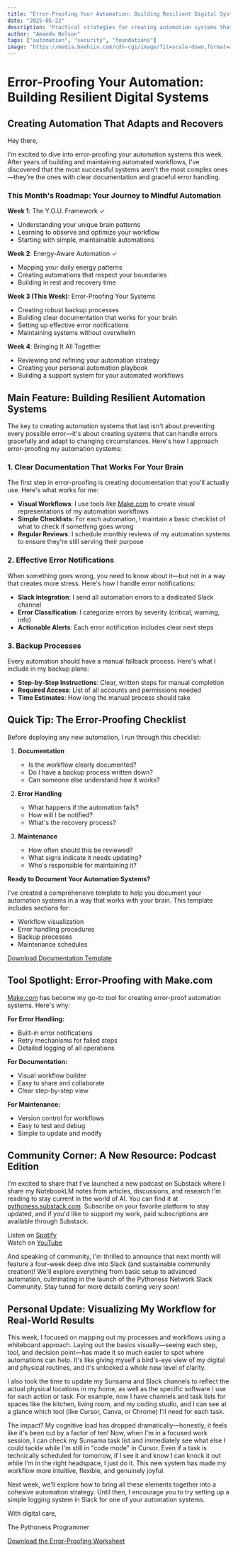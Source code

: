 ```yaml
---
title: "Error-Proofing Your Automation: Building Resilient Digital Systems"
date: "2025-05-22"
description: "Practical strategies for creating automation systems that are resilient to errors and adaptable to changing needs."
author: "Amanda Nelson"
tags: ["automation", "security", "foundations"]
image: "https://media.beehiiv.com/cdn-cgi/image/fit=scale-down,format=auto,onerror=redirect,quality=80/uploads/asset/file/b585a570-ef5f-4988-a0bf-752b4e2d2a95/Beehiiv_Banner.png?t=1746662710"
---
```


# Error-Proofing Your Automation: Building Resilient Digital Systems

## Creating Automation That Adapts and Recovers

Hey there,

I'm excited to dive into error-proofing your automation systems this week. After years of building and maintaining automated workflows, I've discovered that the most successful systems aren't the most complex ones—they're the ones with clear documentation and graceful error handling.

### This Month's Roadmap: Your Journey to Mindful Automation

**Week 1**: The Y.O.U. Framework ✓ 

* Understanding your unique brain patterns
* Learning to observe and optimize your workflow
* Starting with simple, maintainable automations

**Week 2**: Energy-Aware Automation ✓ 

* Mapping your daily energy patterns
* Creating automations that respect your boundaries
* Building in rest and recovery time

**Week 3 (This Week)**: Error-Proofing Your Systems 

* Creating robust backup processes
* Building clear documentation that works for your brain
* Setting up effective error notifications
* Maintaining systems without overwhelm

**Week 4**: Bringing It All Together 

* Reviewing and refining your automation strategy
* Creating your personal automation playbook
* Building a support system for your automated workflows

## Main Feature: Building Resilient Automation Systems

The key to creating automation systems that last isn't about preventing every possible error—it's about creating systems that can handle errors gracefully and adapt to changing circumstances. Here's how I approach error-proofing my automation systems:

### 1. Clear Documentation That Works For Your Brain

The first step in error-proofing is creating documentation that you'll actually use. Here's what works for me:

* **Visual Workflows**: I use tools like [Make.com](https://make.com/) to create visual representations of my automation workflows
* **Simple Checklists**: For each automation, I maintain a basic checklist of what to check if something goes wrong
* **Regular Reviews**: I schedule monthly reviews of my automation systems to ensure they're still serving their purpose

### 2. Effective Error Notifications

When something goes wrong, you need to know about it—but not in a way that creates more stress. Here's how I handle error notifications:

* **Slack Integration**: I send all automation errors to a dedicated Slack channel
* **Error Classification**: I categorize errors by severity (critical, warning, info)
* **Actionable Alerts**: Each error notification includes clear next steps

### 3. Backup Processes

Every automation should have a manual fallback process. Here's what I include in my backup plans:

* **Step-by-Step Instructions**: Clear, written steps for manual completion
* **Required Access**: List of all accounts and permissions needed
* **Time Estimates**: How long the manual process should take

## Quick Tip: The Error-Proofing Checklist

Before deploying any new automation, I run through this checklist:

1. **Documentation**
   * Is the workflow clearly documented?
   * Do I have a backup process written down?
   * Can someone else understand how it works?

2. **Error Handling**
   * What happens if the automation fails?
   * How will I be notified?
   * What's the recovery process?

3. **Maintenance**
   * How often should this be reviewed?
   * What signs indicate it needs updating?
   * Who's responsible for maintaining it?

**Ready to Document Your Automation Systems?**

I've created a comprehensive template to help you document your automation systems in a way that works with your brain. This template includes sections for:

- Workflow visualization
- Error handling procedures
- Backup processes
- Maintenance schedules

[Download Documentation Template](/mindful-automation/error-proofing-worksheet.pdf)

## Tool Spotlight: Error-Proofing with Make.com

[Make.com](https://make.com/) has become my go-to tool for creating error-proof automation systems. Here's why:

**For Error Handling:**
* Built-in error notifications
* Retry mechanisms for failed steps
* Detailed logging of all operations

**For Documentation:**
* Visual workflow builder
* Easy to share and collaborate
* Clear step-by-step view

**For Maintenance:**
* Version control for workflows
* Easy to test and debug
* Simple to update and modify

## Community Corner: A New Resource: Podcast Edition

I'm excited to share that I've launched a new podcast on Substack where I share my NotebookLM notes from articles, discussions, and research I'm reading to stay current in the world of AI. You can find it at [pythoness.substack.com](https://pythoness.substack.com/). Subscribe on your favorite platform to stay updated, and if you'd like to support my work, paid subscriptions are available through Substack.

Listen on [Spotify](https://open.spotify.com/show/0VLZyZrD50Pk9JcyJL2AdX)  
Watch on [YouTube](https://www.youtube.com/playlist?list=PLl8kW5pVKC-p8kzPChiNPoEHkfi_kR1LA)

And speaking of community, I'm thrilled to announce that next month will feature a four-week deep dive into Slack (and sustainable community creation)! We'll explore everything from basic setup to advanced automation, culminating in the launch of the Pythoness Network Slack Community. Stay tuned for more details coming very soon!

## Personal Update: Visualizing My Workflow for Real-World Results

This week, I focused on mapping out my processes and workflows using a whiteboard approach. Laying out the basics visually—seeing each step, tool, and decision point—has made it so much easier to spot where automations can help. It's like giving myself a bird's-eye view of my digital and physical routines, and it's unlocked a whole new level of clarity.

I also took the time to update my Sunsama and Slack channels to reflect the actual physical locations in my home, as well as the specific software I use for each action or task. For example, now I have channels and task lists for spaces like the kitchen, living room, and my coding studio, and I can see at a glance which tool (like Cursor, Canva, or Chrome) I'll need for each task.

The impact? My cognitive load has dropped dramatically—honestly, it feels like it's been cut by a factor of ten! Now, when I'm in a focused work session, I can check my Sunsama task list and immediately see what else I could tackle while I'm still in "code mode" in Cursor. Even if a task is technically scheduled for tomorrow, if I see it and know I can knock it out while I'm in the right headspace, I just do it. This new system has made my workflow more intuitive, flexible, and genuinely joyful.

Next week, we'll explore how to bring all these elements together into a cohesive automation strategy. Until then, I encourage you to try setting up a simple logging system in Slack for one of your automation systems.

With digital care,

The Pythoness Programmer

<Signature />

[Download the Error-Proofing Worksheet](/mindful-automation/error-proofing-worksheet.pdf)